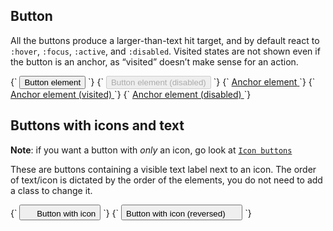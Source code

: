 
<Meta title="Atoms/Button/Base" />

## Button

All the buttons produce a larger-than-text hit target, and by default react to `:hover`, `:focus`, `:active`, and `:disabled`. Visited states are not shown even if the button is an anchor, as “visited” doesn’t make sense for an action.

<Canvas>
  <Story name="Button Element">
    {`
      <button class="a-button" type="button">
        <span class="a-button__label">Button element</span>
      </button>
    `}
  </Story>
  <Story name="Button (Disabled)">
    {`
      <button disabled class="a-button" type="button">
        <span class="a-button__label">Button element (disabled)</span>
      </button>
    `}
  </Story>
  <Story name="Anchor Element">
    {`
      <a href="#" class="a-button">
        <span class="a-button__label">Anchor element</span>
      </a>
    `}
  </Story>
  <Story name="Anchor Element (visited)">
    {`
      <a href="/" class="a-button">
        <span class="a-button__label">Anchor element (visited)</span>
      </a>
    `}
  </Story>
  <Story name="Anchor Element (disabled)">
    {`
      <a href="/" class="a-button" aria-disabled="true">
        <span class="a-button__label">Anchor element (disabled)</span>
      </a>
    `}
  </Story>
</Canvas>

## Buttons with icons and text

**Note**: if you want a button with _only_ an icon, go look at [`Icon buttons`](/docs/atoms-button-icon--button-element)

These are buttons containing a visible text label next to an icon. The order of text/icon is dictated by the order of the elements, you do not need to add a class to change it.

<Canvas>
  <Story name="Button with Icon">
    {`
      <button class="a-button" type="button">
        <svg width="16" height="16" class="a-button__icon a-icon" aria-hidden="true" focusable="false">
          <use xlink:href="${icons}#icon-plus"></use>
        </svg>
        <span class="a-button__label">Button with icon</span>
      </button>
    `}
  </Story>
  <Story name="Button with Icon (reversed)">
    {`
      <button class="a-button" type="button">
        <span class="a-button__label">Button with icon (reversed)</span>
        <svg width="16" height="16" class="a-button__icon a-icon" aria-hidden="true" focusable="false">
          <use xlink:href="${icons}#icon-plus"></use>
        </svg>
      </button>
    `}
  </Story>
</Canvas>
